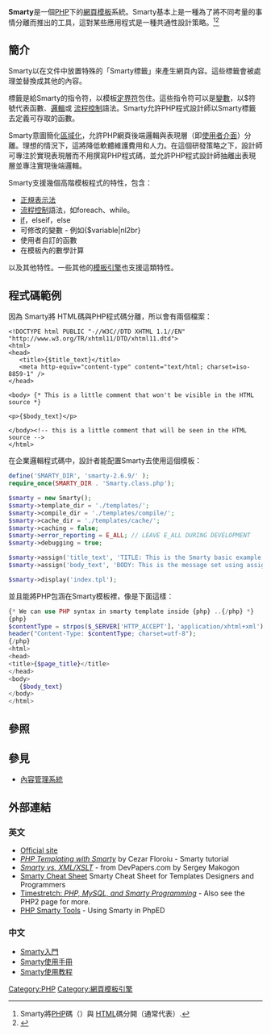 {{Infobox Software
| name = Smarty Templates
| logo = [[File:smarty-logo.gif|File:smarty-logo.gif]]
| developer = Monte Ohrt, Messju Mohr
| latest_release_version = 3.1.27 
| latest_release_date = {{Release date and age|2015|06|19|df=yes}}<ref>{{Cite web |url=https://github.com/smarty-php/smarty/blob/v3.1.27/change_log.txt |title=存档副本 |accessdate=2015-08-07 |archive-date=2019-02-17 |archive-url=https://web.archive.org/web/20190217231514/https://github.com/smarty-php/smarty/blob/v3.1.27/change_log.txt |dead-url=no }}</ref>
| genre = [[網頁模板引擎|網頁模板引擎]]
| license = [[LGPL|LGPL]]
| website = [http://smarty.net smarty.net]
}}

'''Smarty'''是一個[[PHP|PHP]]下的[[網頁模板|網頁模板]]系統。Smarty基本上是一種為了將不同考量的事情分離而推出的工具，這對某些應用程式是一種共通性設計策略。<ref>Smarty將[[PHP|PHP]]碼（{{link-en|事務邏輯|Business logic}}）與 [[HTML|HTML]]碼分開（通常代表{{link-en|表現邏輯|Presentation logic}}）.</ref><ref name="Parr000">{{cite book 
        | first = Terence John
        | last = Parr
        | title = Enforcing strict model-view separation in template engines
        | publisher = Proceedings of the 13th international conference on World Wide Web
        | year = 2004
        | id = 1-58113-844-X
        }}</ref>

== 簡介 ==
Smarty以在文件中放置特殊的「Smarty標籤」來產生網頁內容。這些標籤會被處理並替換成其他的內容。

標籤是給Smarty的指令符，以模板[[定界符|定界符]]包住。這些指令符可以是[[變數|變數]]，以$符號代表函數、[[條件式語法|邏輯]]或 [[流程控制|流程控制]]語法。Smarty允許PHP程式設計師以Smarty標籤去定義可存取的函數。

Smarty意圖簡化[[區域化|區域化]]，允許PHP網頁後端邏輯與表現層（即[[使用者介面|使用者介面]]）分離。理想的情況下，這將降低軟體維護費用和人力。在這個研發策略之下，設計師可專注於實現表現層而不用撰寫PHP程式碼，並允許PHP程式設計師抽離出表現層並專注實現後端邏輯。

Smarty支援幾個高階模板程式的特性，包含：
* [[正則表達式|正規表示法]]
* [[流程控制|流程控制]]語法，如foreach、while。
* [[Control_flow#Choice|if]]，elseif，else
* 可修改的變數 - 例如{$variable|nl2br}
* 使用者自訂的函數
* 在模板內的數學計算

以及其他特性。一些其他的[[網頁|模板引擎]]也支援這類特性。

== 程式碼範例 ==

因為 Smarty將 HTML碼與PHP程式碼分離，所以會有兩個檔案：
<syntaxhighlight lang="html4strict">
<!DOCTYPE html PUBLIC "-//W3C//DTD XHTML 1.1//EN" "http://www.w3.org/TR/xhtml11/DTD/xhtml11.dtd">
<html>
<head>
   <title>{$title_text}</title>
   <meta http-equiv="content-type" content="text/html; charset=iso-8859-1" />
</head>

<body> {* This is a little comment that won't be visible in the HTML source *}

<p>{$body_text}</p>

</body><!-- this is a little comment that will be seen in the HTML source -->
</html>
</syntaxhighlight>

在企業邏輯程式碼中，設計者能配置Smarty去使用這個模板：
<syntaxhighlight lang="php">
define('SMARTY_DIR', 'smarty-2.6.9/' );
require_once(SMARTY_DIR . 'Smarty.class.php');

$smarty = new Smarty();
$smarty->template_dir = './templates/';
$smarty->compile_dir = './templates/compile/';
$smarty->cache_dir = './templates/cache/';
$smarty->caching = false;
$smarty->error_reporting = E_ALL; // LEAVE E_ALL DURING DEVELOPMENT
$smarty->debugging = true;

$smarty->assign('title_text', 'TITLE: This is the Smarty basic example ...');
$smarty->assign('body_text', 'BODY: This is the message set using assign()');

$smarty->display('index.tpl');
</syntaxhighlight>

並且能將PHP包涵在Smarty模板裡，像是下面這樣：
<syntaxhighlight lang="php">
{* We can use PHP syntax in smarty template inside {php} ..{/php} *}
{php} 
$contentType = strpos($_SERVER['HTTP_ACCEPT']，'application/xhtml+xml') === false ? 'text/html' : 'application/xhtml+xml';
header("Content-Type: $contentType; charset=utf-8"); 
{/php}
<html>
<head>
<title>{$page_title}</title>
</head>
<body>
   {$body_text}
</body>
</html>
</syntaxhighlight>

== 參照 ==
{{reflist}}

== 參見 ==
* [[內容管理系統|內容管理系統]]

== 外部連結 ==
=== 英文 ===
* [http://www.smarty.net/ Official site]{{Wayback|url=http://www.smarty.net/ |date=20111217045032 }}
* [https://web.archive.org/web/20061207024654/http://www.zend.com/zend/tut/tutorial-cezar.php ''PHP Templating with Smarty''] by Cezar Floroiu - Smarty tutorial
* [http://www.devpapers.com/article/18 ''Smarty vs. XML/XSLT'']{{Wayback|url=http://www.devpapers.com/article/18 |date=20070526053351 }} - from DevPapers.com by Sergey Makogon
* [http://hasin.wordpress.com/2006/06/10/smarty-cheat-sheet-version-20/ Smarty Cheat Sheet]{{Wayback|url=http://hasin.wordpress.com/2006/06/10/smarty-cheat-sheet-version-20/ |date=20070715121241 }} Smarty Cheat Sheet for Templates Designers and Programmers
* [https://web.archive.org/web/20070627161639/http://www.timestretch.com/php_intro/?page=smarty Timestretch: ''PHP, MySQL, and Smarty Programming''] - Also see the PHP2 page for more.
* [http://www.nusphere.com/products/php_smarty.htm PHP Smarty Tools]{{Wayback|url=http://www.nusphere.com/products/php_smarty.htm |date=20070820043923 }} - Using Smarty in PhpED

=== 中文 ===
* [https://web.archive.org/web/20170212091000/http://jaceju.net/2005-06-08-getting-started-with-smarty/ Smarty入門]
* [http://www.ecstart.com/ebook/SMARTYTEMPLATE_BIG5/ Smarty使用手冊]{{Wayback|url=http://www.ecstart.com/ebook/SMARTYTEMPLATE_BIG5/ |date=20071010131700 }}
* [https://web.archive.org/web/20110215200723/http://www.leapsoul.cn/?p=405 Smarty使用教程]

[[Category:PHP|Category:PHP]]
[[Category:網頁模板引擎|Category:網頁模板引擎]]